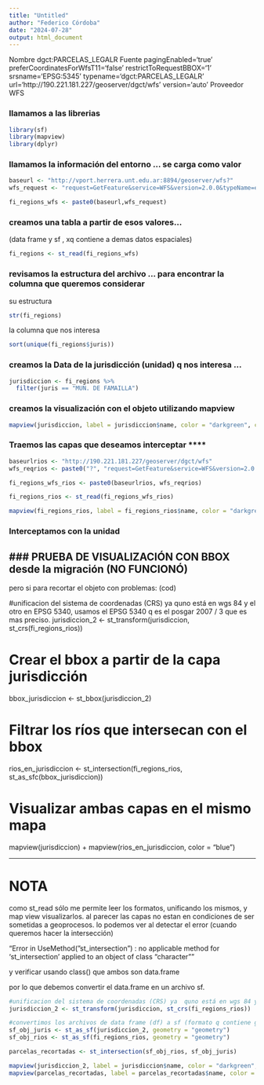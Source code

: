 ```yaml
---
title: "Untitled"
author: "Federico Córdoba"
date: "2024-07-28"
output: html_document
---
```



Nombre
dgct:PARCELAS_LEGALR
Fuente
pagingEnabled='true' preferCoordinatesForWfsT11='false' restrictToRequestBBOX='1' srsname='EPSG:5345' typename='dgct:PARCELAS_LEGALR' url='http://190.221.181.227/geoserver/dgct/wfs' version='auto'
Proveedor
WFS


### llamamos a las librerias

```r
library(sf)
library(mapview)
library(dplyr)
```

### llamamos la información del entorno ... se carga como valor

```r
baseurl <- "http://vport.herrera.unt.edu.ar:8894/geoserver/wfs?"
wfs_request <- "request=GetFeature&service=WFS&version=2.0.0&typeName=espacio01:tuc_juris&outputFormat=application/json"

fi_regions_wfs <- paste0(baseurl,wfs_request)
```


### creamos una tabla a partir de esos valores...
(data frame y sf , xq contiene a demas datos espaciales)

```r
fi_regions <- st_read(fi_regions_wfs)
```
### revisamos la estructura del archivo ... para encontrar la columna que queremos considerar

su estructura

```r
str(fi_regions)
```
la columna que nos interesa

```r
sort(unique(fi_regions$juris))
```

### creamos la Data de la jurisdicción (unidad) q nos interesa ...

```r
jurisdiccion <- fi_regions %>% 
  filter(juris == "MUN. DE FAMAILLA")
```

### creamos la visualización con el objeto utilizando mapview

```r
mapview(jurisdiccion, label = jurisdiccion$name, color = "darkgreen", col.regions = "green", alpha.regions = .05)
```

### Traemos las capas que deseamos interceptar ****

```r
baseurlrios <- "http://190.221.181.227/geoserver/dgct/wfs"
wfs_reqrios <- paste0("?", "request=GetFeature&service=WFS&version=2.0.0&typeName=dgct:rios&outputFormat=application/json")

fi_regions_wfs_rios <- paste0(baseurlrios, wfs_reqrios)

fi_regions_rios <- st_read(fi_regions_wfs_rios)
```
```r
mapview(fi_regions_rios, label = fi_regions_rios$name, color = "darkgreen", col.regions = "green", alpha.regions = .05)
```


### Interceptamos con la unidad
### PRUEBA DE VISUALIZACIÓN CON BBOX desde la migración (NO FUNCIONÓ) 
----------------------------
pero si para recortar el objeto con problemas: (cod)


#unificacion del sistema de coordenadas (CRS) ya  quno está en wgs 84 y el otro en EPSG 5340, usamos el EPSG 5340 q es el posgar 2007 / 3 que es mas preciso.
jurisdiccion_2 <- st_transform(jurisdiccion, st_crs(fi_regions_rios))

# Crear el bbox a partir de la capa jurisdicción
bbox_jurisdiccion <- st_bbox(jurisdiccion_2)

# Filtrar los ríos que intersecan con el bbox
rios_en_jurisdiccion <- st_intersection(fi_regions_rios, st_as_sfc(bbox_jurisdiccion))

# Visualizar ambas capas en el mismo mapa
mapview(jurisdiccion) + mapview(rios_en_jurisdiccion, color = "blue")

-----------------------

# NOTA 

como st_read sólo me permite leer los formatos, unificando los mismos, y map view visualizarlos. al parecer las capas no estan en condiciones de ser sometidas a geoprocesos. lo podemos ver al detectar el error (cuando queremos hacer la intersección)


"Error in UseMethod("st_intersection") : 
  no applicable method for 'st_intersection' applied to an object of class "character""
  
  y verificar usando class() que ambos son data.frame
  
  por lo que debemos convertir el data.frame en un archivo sf.
  
  
  
```r
#unificacion del sistema de coordenadas (CRS) ya  quno está en wgs 84 y el otro en EPSG 5340, usamos el EPSG 5340 q es el posgar 2007 / 3 que es mas preciso.
jurisdiccion_2 <- st_transform(jurisdiccion, st_crs(fi_regions_rios))
```


```r
#convertimos los archivos de data frame (df) a sf (formato q contiene georeferencias) identificando la columna q contiene su geometría.
sf_obj_juris <- st_as_sf(jurisdiccion_2, geometry = "geometry")
sf_obj_rios <- st_as_sf(fi_regions_rios, geometry = "geometry")
```



```r
parcelas_recortadas <- st_intersection(sf_obj_rios, sf_obj_juris)
```
```r
mapview(jurisdiccion_2, label = jurisdiccion$name, color = "darkgreen", col.regions = "green", alpha.regions = .05) +
mapview(parcelas_recortadas, label = parcelas_recortadas$name, color = "blue", col.regions = "blue", alpha.regions = .05)
```






